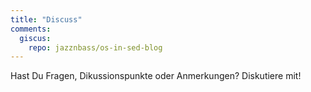 ```yaml
---
title: "Discuss"
comments: 
  giscus: 
    repo: jazznbass/os-in-sed-blog
---
```


Hast Du Fragen, Dikussionspunkte oder Anmerkungen?
Diskutiere mit!
